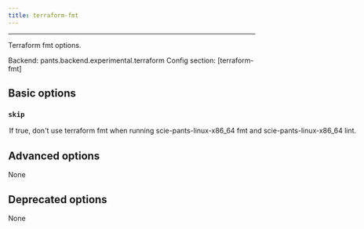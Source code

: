 ```yaml
---
title: terraform-fmt
---
```



---


Terraform fmt options.

Backend: <span className="color--primary">pants.backend.experimental.terraform</span>
Config section: <span className="color--primary">[terraform-fmt]</span>

<span className={styles.options}>

## Basic options


### `skip`

<Option
  cli_repr={`--[no-]terraform-fmt-skip`}
  env_repr='PANTS_TERRAFORM_FMT_SKIP'
  default_repr={`False`}
>

If true, don&#x27;t use `terraform fmt` when running `scie-pants-linux-x86_64 fmt` and `scie-pants-linux-x86_64 lint`.

</Option>

## Advanced options

None

## Deprecated options

None


</span>